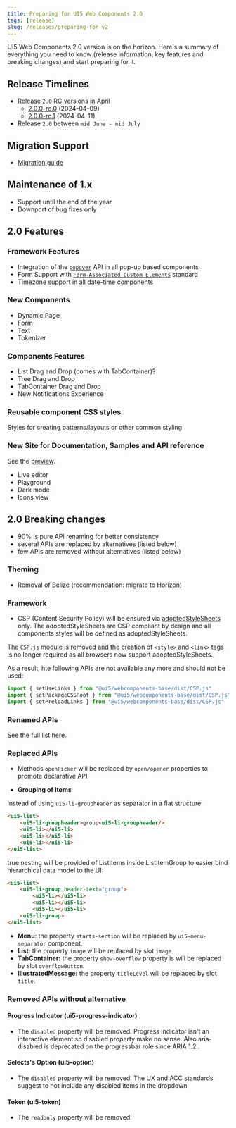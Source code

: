 ```yaml
---
title: Preparing for UI5 Web Components 2.0
tags: [release]
slug: /releases/preparing-for-v2
---
```


UI5 Web Components 2.0 version is on the horizon.
Here's a summary of everything you need to know (release information, key features and breaking changes)
and start preparing for it.

## Release Timelines
- Release `2.0` RC versions in April
   - [2.0.0-rc.0](https://github.com/SAP/ui5-webcomponents/releases/tag/v2.0.0-rc.0) (2024-04-09)
   - [2.0.0-rc.1](https://github.com/SAP/ui5-webcomponents/releases/tag/v2.0.0-rc.1) (2024-04-11)
- Release `2.0` between `mid June - mid July`

## Migration Support
- [Migration guide](/docs/Migrating%20to%20version%202.0%20guide/)

## Maintenance of 1.x
- Support until the end of the year
- Downport of bug fixes only

## 2.0 Features

### Framework Features
- Integration of the [`popover`](https://developer.mozilla.org/en-US/docs/Web/HTML/Global_attributes/popover) API in all pop-up based components 
- Form Support with [`Form-Associated Custom Elements`](https://webkit.org/blog/13711/elementinternals-and-form-associated-custom-elements/) standard
- Timezone support in all date-time components
 
### New Components

- Dynamic Page
- Form
- Text
- Tokenizer

### Components Features

- List Drag and Drop (comes with TabContainer)?
- Tree Drag and Drop
- TabContainer Drag and Drop
- New Notifications Experience

### Reusable component CSS styles 
Styles for creating patterns/layouts or other common styling

### New Site for Documentation, Samples and API reference
See the [preview](https://sap.github.io/ui5-webcomponents/nightly/).

- Live editor
- Playground
- Dark mode
- Icons view

## 2.0 Breaking changes

- 90% is pure API renaming for better consistency 
- several APIs are replaced by alternatives (listed below)
- few APIs are removed without alternatives (listed below)


### Theming
- Removal of Belize (recommendation: migrate to Horizon)

### Framework
-  CSP (Content Security Policy) will be ensured via [adoptedStyleSheets](https://developer.mozilla.org/en-US/docs/Web/API/Document/adoptedStyleSheets) only.
The adoptedStyleSheets are CSP compliant by design and all components styles will be defined as adoptedStyleSheets.

The `CSP.js` module is removed and the creation of `<style>` and `<link>` tags is no longer required as all browsers now support adoptedStyleSheets.

As a result, hte following APIs are not available any more and should not be used:
```ts
import { setUseLinks } from "@ui5/webcomponents-base/dist/CSP.js"
import { setPackageCSSRoot } from "@ui5/webcomponents-base/dist/CSP.js"
import { setPreloadLinks } from "@ui5/webcomponents-base/dist/CSP.js"
```

### Renamed APIs
See the full list [here](https://github.com/SAP/ui5-webcomponents/issues/8461).

### Replaced APIs

- Methods `openPicker` will be replaced by `open/opener` properties to promote declarative API

- **Grouping of Items**

Instead of using `ui5-li-groupheader` as separator in a flat structure:

```html
<ui5-list>
	<ui5-li-groupheader>group<ui5-li-groupheader/>
	<ui5-li></ui5-li>
	<ui5-li></ui5-li>
	<ui5-li></ui5-li>
</ui5-list>
```

true nesting will be provided of ListItems inside ListItemGroup 
to easier bind hierarchical data model to the UI:

```html
<ui5-list>
	<ui5-li-group header-text="group">
		<ui5-li></ui5-li>
		<ui5-li></ui5-li>
		<ui5-li></ui5-li>
	<ui5-li-group>
</ui5-list>
```


- **Menu**: the property `starts-section` will be replaced by `ui5-menu-separator` component.
- **List**: the property `image` will be replaced by slot `image`
- **TabContainer:** the property `show-overflow` property is will be replaced by slot `overflowButton`.
- **IllustratedMessage:** the property `titleLevel` will be replaced by slot `title`.


### Removed APIs without alternative

#### Progress Indicator (ui5-progress-indicator)
- The `disabled` property will be removed. Progress indicator isn't an interactive element so disabled property make no sense. 
Also aria-disabled is deprecated on the progressbar role since ARIA 1.2 .


#### Selects's Option (ui5-option)
- The `disabled` property will be removed. The UX and ACC standards suggest to not include any disabled items in the dropdown


#### Token (ui5-token)
- The `readonly` property will be removed.


